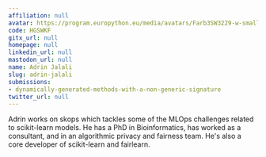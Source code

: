 ```yaml
---
affiliation: null
avatar: https://program.europython.eu/media/avatars/Farb3SW3229-w-small_mpaHfiN.png
code: HGSWKF
gitx_url: null
homepage: null
linkedin_url: null
mastodon_url: null
name: Adrin Jalali
slug: adrin-jalali
submissions:
- dynamically-generated-methods-with-a-non-generic-signature
twitter_url: null
---
```


Adrin works on skops which tackles some of the MLOps challenges related to scikit-learn models. He has a PhD in Bioinformatics, has worked as a consultant, and in an algorithmic privacy and fairness team. He's also a core developer of scikit-learn and fairlearn.